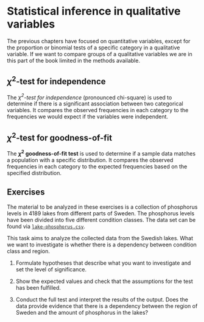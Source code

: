# Statistical inference in qualitative variables {#sec-inference-qualitative}

The previous chapters have focused on quantitative variables, except for the proportion or binomial tests of a specific category in a qualitative variable. If we want to compare groups of a  qualitative variables we are in this part of the book limited in the methods available. 

## $\chi^2$-test for independence
The *$\chi^2$-test for independence* (pronounced chi-square) is used to determine if there is a significant association between two categorical variables. It compares the observed frequencies in each category to the frequencies we would expect if the variables were independent.

## $\chi^2$-test for goodness-of-fit
The **$\chi^2$ goodness-of-fit test** is used to determine if a sample data matches a population with a specific distribution. It compares the observed frequencies in each category to the expected frequencies based on the specified distribution.


## Exercises
The material to be analyzed in these exercises is a collection of phosphorus levels in 4189 lakes from different parts of Sweden. The phosphorus levels have been divided into five different condition classes. The data set can be found via [`lake-phosphorus.csv`](https://raw.githubusercontent.com/dysordys/intro-R-and-stats/main/data/lake-phosphorus.csv).

This task aims to analyze the collected data from the Swedish lakes. What we want to investigate is whether there is a dependency between condition class and region.

1. Formulate hypotheses that describe what you want to investigate and set the level of significance.

2. Show the expected values and check that the assumptions for the test has been fulfilled. 

3. Conduct the full test and interpret the results of the output. Does the data provide evidence that there is a dependency between the region of Sweden and the amount of phosphorus in the lakes?
